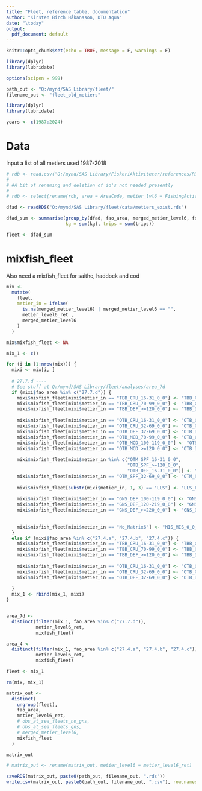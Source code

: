 ```yaml
---
title: "Fleet, reference table, documentation"
author: "Kirsten Birch Håkansson, DTU Aqua"
date: "\today"
output:
  pdf_document: default
---
```




```r
knitr::opts_chunk$set(echo = TRUE, message = F, warnings = F)

library(dplyr)
library(lubridate)

options(scipen = 999)

path_out <- "Q:/mynd/SAS Library/fleet/" 
filename_out <- "fleet_old_metiers"

library(dplyr)
library(lubridate)

years <- c(1987:2024)

```

# Data 

Input a list of all metiers used 1987-2018

```r


# rdb <- read.csv("Q:/mynd/SAS Library/FiskeriAktiviteter/references/RDB/AreaCodeFACCodeRegion.csv")
# 
# #A bit of renaming and deletion of id's not needed presently
# 
# rdb <- select(rename(rdb, area = AreaCode, metier_lvl6 = FishingActivityCategoryEuropeanLvl6Code), area, metier_lvl6)

dfad <- readRDS("Q:/mynd/SAS Library/fleet/data/metiers_exist.rds")

dfad_sum <- summarise(group_by(dfad, fao_area, merged_metier_level6, fdfmark, metier_level6_ret), 
                      kg = sum(kg), trips = sum(trips))

fleet <- dfad_sum

```


# mixfish_fleet

Also need a mixfish_fleet for saithe, haddock and cod

```r

mix <-
  mutate(
    fleet,
    metier_in = ifelse(
      is.na(merged_metier_level6) | merged_metier_level6 == "",
      metier_level6_ret ,
      merged_metier_level6
    )
  )

mix$mixfish_fleet <- NA

mix_1 <- c()

for (i in (1:nrow(mix))) {
  mixi <- mix[i, ]
  
  # 27.7.d ----
  # See stuff at Q:/mynd/SAS Library/fleet/analyses/area_7d
  if (mixi$fao_area %in% c("27.7.d")) {
    mixi$mixfish_fleet[mixi$metier_in == "TBB_CRU_16-31_0_0"] <- "TBB_CRU_16-31_0_0_all"
    mixi$mixfish_fleet[mixi$metier_in == "TBB_CRU_70-99_0_0"] <- "TBB_CRU_70-99_0_0_all"
    mixi$mixfish_fleet[mixi$metier_in == "TBB_DEF_>=120_0_0"] <- "TBB_DEF_>=120_0_0_all"
    
    mixi$mixfish_fleet[mixi$metier_in == "OTB_CRU_16-31_0_0"] <- "OTB_CRU_16-31_0_0_all"
    mixi$mixfish_fleet[mixi$metier_in == "OTB_CRU_32-69_0_0"] <- "OTB_CRU_32-69_0_0_all"
    mixi$mixfish_fleet[mixi$metier_in == "OTB_DEF_32-69_0_0"] <- "OTB_DEF_32-69_0_0_all" # Data from 1987-2024. This is a Norway Pout fishery. So we catch NOP in area 27.7.d?
    mixi$mixfish_fleet[mixi$metier_in == "OTB_MCD_70-99_0_0"] <- "OTB_CRU_70-99_0_0_all"
    mixi$mixfish_fleet[mixi$metier_in == "OTB_MCD_100-119_0_0"] <- "OTB_DEF_100-119_0_0_all" #Check - this is not according to the annex, since I have stolen the fleet from another area. Maybe this could be split into CRU / DEF instead of hardcoding.
    mixi$mixfish_fleet[mixi$metier_in == "OTB_MCD_>=120_0_0"] <- "OTB_DEF_>=120_0_0_all"
    
    mixi$mixfish_fleet[mixi$metier_in %in% c("OTM_SPF_16-31_0_0",
                                             "OTB_SPF_>=120_0_0",
                                             "OTB_DEF_16-31_0_0")] <- "MIS_MIS_0_0_0_IBC" # Data from 1987-2024. OTB_SPF_>=120_0_0 is trips with 999 in mesh and catching PIL and BRS
    mixi$mixfish_fleet[mixi$metier_in == "OTM_SPF_32-69_0_0"] <- "OTM_SPF_32-69_0_0_all" #Check - this is not according to the annex, since I have stolen the fleet from another area
    
    mixi$mixfish_fleet[substr(mixi$metier_in, 1, 3) == "LLS"] <- "LLS_FIF_0_0_0_all"
    
    mixi$mixfish_fleet[mixi$metier_in == "GNS_DEF_100-119_0_0"] <- "GNS_DEF_100-119_0_0_all"
    mixi$mixfish_fleet[mixi$metier_in == "GNS_DEF_120-219_0_0"] <- "GNS_DEF_120-219_0_0_all"
    mixi$mixfish_fleet[mixi$metier_in == "GNS_DEF_>=220_0_0"] <- "GNS_DEF_>=220_0_0_all"
    
    
    mixi$mixfish_fleet[mixi$metier_in == "No_Matrix6"] <- "MIS_MIS_0_0_0_HC" #Data from 1987-2024. This is a bit rough, but for most of the data it is True. There are two BRS / PIL trips that get this one
  }
  else if (mixi$fao_area %in% c("27.4.a", "27.4.b", "27.4.c")) {
    mixi$mixfish_fleet[mixi$metier_in == "TBB_CRU_16-31_0_0"] <- "TBB_CRU_16-31_0_0_all"
    mixi$mixfish_fleet[mixi$metier_in == "TBB_CRU_70-99_0_0"] <- "TBB_CRU_70-99_0_0_all"
    mixi$mixfish_fleet[mixi$metier_in == "TBB_DEF_>=120_0_0"] <- "TBB_DEF_>=120_0_0_all"
    
    mixi$mixfish_fleet[mixi$metier_in == "OTB_CRU_16-31_0_0"] <- "OTB_CRU_16-31_0_0_all"
    mixi$mixfish_fleet[mixi$metier_in == "OTB_CRU_32-69_0_0"] <- "OTB_CRU_32-69_0_0_all"
    mixi$mixfish_fleet[mixi$metier_in == "OTB_DEF_32-69_0_0"] <- "OTB_DEF_32-69_0_0_all"
    
  }
  mix_1 <- rbind(mix_1, mixi)
}


area_7d <-
  distinct(filter(mix_1, fao_area %in% c("27.7.d")),
           metier_level6_ret,
           mixfish_fleet)

area_4 <-
  distinct(filter(mix_1, fao_area %in% c("27.4.a", "27.4.b", "27.4.c")),
           metier_level6_ret,
           mixfish_fleet)

fleet <- mix_1

rm(mix, mix_1)
```


```r

matrix_out <-
  distinct(
    ungroup(fleet),
    fao_area,
    metier_level6_ret,
    # obs_at_sea_fleets_no_gns,
    # obs_at_sea_fleets_gns,
    # merged_metier_level6,
    mixfish_fleet
  )

matrix_out

# matrix_out <- rename(matrix_out, metier_level6 = metier_level6_ret)

saveRDS(matrix_out, paste0(path_out, filename_out, ".rds"))
write.csv(matrix_out, paste0(path_out, filename_out, ".csv"), row.names = F)

```


